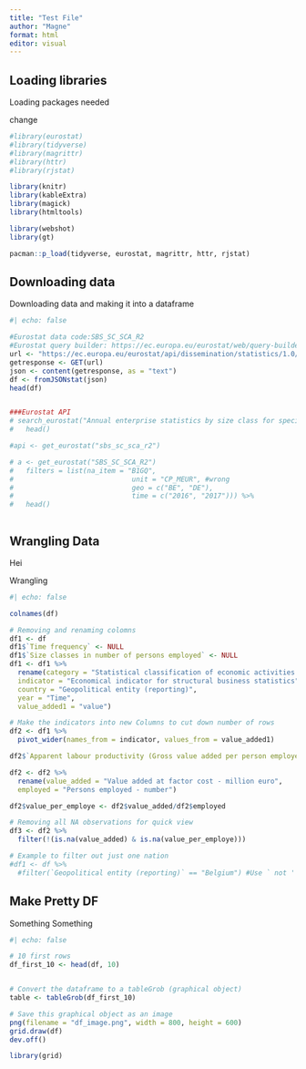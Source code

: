 ```yaml
---
title: "Test File"
author: "Magne"
format: html
editor: visual
---
```


## Loading libraries

Loading packages needed

change

```r
#library(eurostat)
#library(tidyverse)
#library(magrittr)
#library(httr)
#library(rjstat)

library(knitr)
library(kableExtra)
library(magick)
library(htmltools)

library(webshot)
library(gt)

pacman::p_load(tidyverse, eurostat, magrittr, httr, rjstat)

```

## Downloading data

Downloading data and making it into a dataframe

```r
#| echo: false

#Eurostat data code:SBS_SC_SCA_R2
#Eurostat query builder: https://ec.europa.eu/eurostat/web/query-builder/tool
url <- "https://ec.europa.eu/eurostat/api/dissemination/statistics/1.0/data/sbs_sc_sca_r2?format=JSON&indic_sb=V12150&indic_sb=V16110&indic_sb=V91110&size_emp=TOTAL&nace_r2=B&nace_r2=C&nace_r2=D&lang=en"
getresponse <- GET(url)
json <- content(getresponse, as = "text")
df <- fromJSONstat(json)
head(df)


###Eurostat API
# search_eurostat("Annual enterprise statistics by size class for special aggregates of activities") %>% 
#   head()

#api <- get_eurostat("sbs_sc_sca_r2")

# a <- get_eurostat("SBS_SC_SCA_R2")
#   filters = list(na_item = "B1GQ",
#                             unit = "CP_MEUR", #wrong
#                             geo = c("BE", "DE"),
#                             time = c("2016", "2017"))) %>%
#   head()



```

## Wrangling Data

Hei

Wrangling

```r
#| echo: false

colnames(df)

# Removing and renaming colomns
df1 <- df
df1$`Time frequency` <- NULL
df1$`Size classes in number of persons employed` <- NULL
df1 <- df1 %>% 
  rename(category = "Statistical classification of economic activities in the European Community (NACE Rev. 2)",
  indicator = "Economical indicator for structural business statistics",
  country = "Geopolitical entity (reporting)",
  year = "Time",
  value_added1 = "value")

# Make the indicators into new Columns to cut down number of rows
df2 <- df1 %>% 
  pivot_wider(names_from = indicator, values_from = value_added1)

df2$`Apparent labour productivity (Gross value added per person employed) - thousand euro` <- NULL

df2 <- df2 %>% 
  rename(value_added = "Value added at factor cost - million euro",
  employed = "Persons employed - number")

df2$value_per_employe <- df2$value_added/df2$employed

# Removing all NA observations for quick view
df3 <- df2 %>% 
  filter(!(is.na(value_added) & is.na(value_per_employe)))

# Example to filter out just one nation
#df1 <- df %>% 
  #filter(`Geopolitical entity (reporting)` == "Belgium") #Use ` not '

```

## Make Pretty DF

Something Something

```r
#| echo: false

# 10 first rows
df_first_10 <- head(df, 10)


# Convert the dataframe to a tableGrob (graphical object)
table <- tableGrob(df_first_10)

# Save this graphical object as an image
png(filename = "df_image.png", width = 800, height = 600)
grid.draw(df)
dev.off()

library(grid)
```
